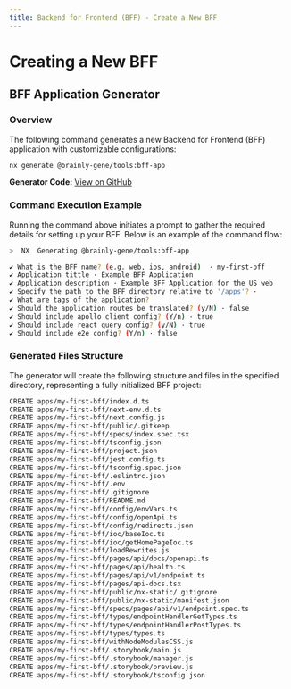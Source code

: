 ```yaml
---
title: Backend for Frontend (BFF) - Create a New BFF
---
```


# Creating a New BFF

## BFF Application Generator

### Overview

The following command generates a new Backend for Frontend (BFF) application with customizable configurations:

```bash
nx generate @brainly-gene/tools:bff-app
```

**Generator Code:** [View on GitHub](https://github.com/brainly/gene/blob/master/packages/gene-tools/src/generators/bff-app/README.md)

### Command Execution Example

Running the command above initiates a prompt to gather the required details for setting up your BFF. Below is an example of the command flow:

```bash
>  NX  Generating @brainly-gene/tools:bff-app

✔ What is the BFF name? (e.g. web, ios, android)  · my-first-bff
✔ Application tittle · Example BFF Application
✔ Application description · Example BFF Application for the US web
✔ Specify the path to the BFF directory relative to '/apps'? · 
✔ What are tags of the application?
✔ Should the application routes be translated? (y/N) · false
✔ Should include apollo client config? (Y/n) · true
✔ Should include react query config? (y/N) · true
✔ Should include e2e config? (Y/n) · false
```

### Generated Files Structure

The generator will create the following structure and files in the specified directory, representing a fully initialized BFF project:

```bash
CREATE apps/my-first-bff/index.d.ts
CREATE apps/my-first-bff/next-env.d.ts
CREATE apps/my-first-bff/next.config.js
CREATE apps/my-first-bff/public/.gitkeep
CREATE apps/my-first-bff/specs/index.spec.tsx
CREATE apps/my-first-bff/tsconfig.json
CREATE apps/my-first-bff/project.json
CREATE apps/my-first-bff/jest.config.ts
CREATE apps/my-first-bff/tsconfig.spec.json
CREATE apps/my-first-bff/.eslintrc.json
CREATE apps/my-first-bff/.env
CREATE apps/my-first-bff/.gitignore
CREATE apps/my-first-bff/README.md
CREATE apps/my-first-bff/config/envVars.ts
CREATE apps/my-first-bff/config/openApi.ts
CREATE apps/my-first-bff/config/redirects.json
CREATE apps/my-first-bff/ioc/baseIoc.ts
CREATE apps/my-first-bff/ioc/getHomePageIoc.ts
CREATE apps/my-first-bff/loadRewrites.js
CREATE apps/my-first-bff/pages/api/docs/openapi.ts
CREATE apps/my-first-bff/pages/api/health.ts
CREATE apps/my-first-bff/pages/api/v1/endpoint.ts
CREATE apps/my-first-bff/pages/api-docs.tsx
CREATE apps/my-first-bff/public/nx-static/.gitignore
CREATE apps/my-first-bff/public/nx-static/manifest.json
CREATE apps/my-first-bff/specs/pages/api/v1/endpoint.spec.ts
CREATE apps/my-first-bff/types/endpointHandlerGetTypes.ts
CREATE apps/my-first-bff/types/endpointHandlerPostTypes.ts
CREATE apps/my-first-bff/types/types.ts
CREATE apps/my-first-bff/withNodeModulesCSS.js
CREATE apps/my-first-bff/.storybook/main.js
CREATE apps/my-first-bff/.storybook/manager.js
CREATE apps/my-first-bff/.storybook/preview.js
CREATE apps/my-first-bff/.storybook/tsconfig.json
```

